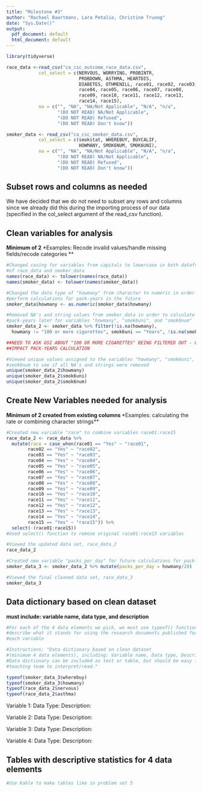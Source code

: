 ```yaml
---
title: "Milestone #3"
author: "Rachael Baartmans, Lara Petalio, Christine Truong"
date: "Sys.Date()"
output:
  pdf_document: default
  html_document: default
---
```

```r
library(tidyverse)

race_data <-read_csv("ca_csc_outcome_race_data.csv",
            col_select = c(NERVOUS, WORRYING, PROBINTR,
                           PROBDOWN, ASTHMA, HEARTDIS,
                           DIABETES, OTHMENILL, race01, race02, race03,
                           race04, race05, race06, race07, race08,
                           race09, race10, race11, race12, race13,
                           race14, race15),
            na = c("", "NA", "NA/Not Applicable", "N/A", "n/a",
                   "(DO NOT READ) NA/Not Applicable",
                   "(DO NOT READ) Refused",
                   "(DO NOT READ) Don't know"))

smoker_data <- read_csv("ca_csc_smoker_data.csv",
            col_select = c(smokstat, WHEREBUY, BUYCALIF,
                           HOWMANY, SMOK6NUM, SMOK6UNI),
            na = c("", "NA", "NA/Not Applicable", "N/A", "n/a",
                   "(DO NOT READ) NA/Not Applicable",
                   "(DO NOT READ) Refused",
                   "(DO NOT READ) Don't know"))
```
\newpage

## Subset rows and columns as needed 
We have decided that we do not need to subset any rows and columns since we already did this during the importing process of our data (specified in the col_select argument of the read_csv function).

\newpage

## Clean variables for analysis 
**Minimum of 2**
\newline **Examples: Recode invalid values/handle missing fields/recode categories **

```r

#Changed casing for variables from capitals to lowercase in both dataframes
#of race_data and smoker_data
names(race_data) <- tolower(names(race_data))
names(smoker_data) <- tolower(names(smoker_data))

#Changed the data type of "howmany" from character to numeric in order to
#perform calculations for pack-years in the future
smoker_data$howmany <- as.numeric(smoker_data$howmany)

#Removed NA's and string values from smoker_data in order to calculate
#pack-years later for variables "howmany", "smok6uni", and "smok6num"
smoker_data_2 <- smoker_data %>% filter(!is.na(howmany),
  howmany != "100 or more cigarettes", smok6uni == "Years", !is.na(smok6num))

##NEED TO ASK GSI ABOUT "100 OR MORE CIGARETTES" BEING FILTERED OUT - CAN
##IMPACT PACK-YEARS CALCULATION

#Viewed unique values assigned to the variables "howmany", "smok6uni", and
#smok6num to see if all NA's and strings were removed
unique(smoker_data_2$howmany)
unique(smoker_data_2$smok6uni)
unique(smoker_data_2$smok6num)

```

\newpage

## Create New Variables needed for analysis
**Minimum of 2 created from existing columns **
\newline**Examples: calculating the rate or combining character strings**

```r

#Created new variable "race" to combine variables race01:race15
race_data_2 <- race_data %>%
  mutate(race = case_when(race01 == "Yes" ~ "race01",
        race02 == "Yes" ~ "race02",
        race03 == "Yes" ~ "race03",
        race04 == "Yes" ~ "race04",
        race05 == "Yes" ~ "race05",
        race06 == "Yes" ~ "race06",
        race07 == "Yes" ~ "race07",
        race08 == "Yes" ~ "race08",
        race09 == "Yes" ~ "race09",
        race10 == "Yes" ~ "race10",
        race11 == "Yes" ~ "race11",
        race12 == "Yes" ~ "race12",
        race13 == "Yes" ~ "race13",
        race14 == "Yes" ~ "race14",
        race15 == "Yes" ~ "race15")) %>%
  select(-(race01:race15))
#Used select() function to remove original race01:race15 variables

#Viewed the updated data set, race_data_2
race_data_2

#Created new variable "packs_per_day" for future calculations for pack-years
smoker_data_3 <- smoker_data_2 %>% mutate(packs_per_day = howmany/20)

#Viewed the final cleaned data set, race_data_3
smoker_data_3

```
\newpage

## Data dictionary based on clean dataset 
**must include: variable name, data type, and description**
```r
#For each of the 4 data elements we pick, we must use typeof() function and
#describe what it stands for using the research documents published for
#each variable

#Instructions: "Data dictionary based on clean dataset
#(minimum 4 data elements), including: Variable name, Data type, Description.
#Data dictionary can be included as text or table, but should be easy for
#teaching team to interpret/read."

typeof(smoker_data_3$wherebuy)
typeof(smoker_data_3$howmany)
typeof(race_data_2$nervous)
typeof(race_data_2$asthma)
```
Variable 1:
Data Type:
Description:

Variable 2:
Data Type:
Description:

Variable 3:
Data Type:
Description:

Variable 4:
Data Type:
Description:

\newpage
## Tables with descriptive statistics for 4 data elements 
```r
#Use Kable to make tables like in problem set 5


```

